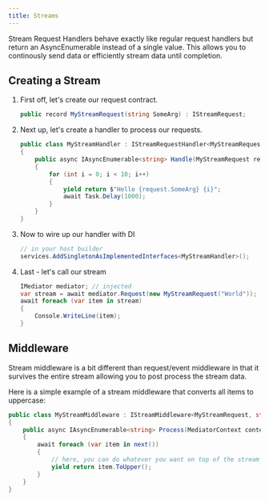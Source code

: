 ```yaml
---
title: Streams
---
```


Stream Request Handlers behave exactly like regular request handlers but return an AsyncEnumerable instead of a single value.  This allows you to continously send data 
or efficiently stream data until completion.

## Creating a Stream
<Steps>

1. First off, let's create our request contract.  

   ```csharp
   public record MyStreamRequest(string SomeArg) : IStreamRequest;
   ```

2. Next up, let's create a handler to process our requests.

   ```csharp
   public class MyStreamHandler : IStreamRequestHandler<MyStreamRequest, string>
   {
       public async IAsyncEnumerable<string> Handle(MyStreamRequest request, CancellationToken cancellationToken)
       {
           for (int i = 0; i < 10; i++)
           {
               yield return $"Hello {request.SomeArg} {i}";
               await Task.Delay(1000);
           }
       }
   }
   ```

3. Now to wire up our handler with DI

    ```csharp
    // in your host builder
    services.AddSingletonAsImplementedInterfaces<MyStreamHandler>();
    ```

4. Last - let's call our stream

   ```csharp
   IMediator mediator; // injected
   var stream = await mediator.Request(new MyStreamRequest("World"));
   await foreach (var item in stream)
   {
       Console.WriteLine(item);
   }
   ```
</Steps>


## Middleware

Stream middleware is a bit different than request/event middleware in that it survives the entire stream allowing you to post process the stream data. 

Here is a simple example of a stream middleware that converts all items to uppercase:

```csharp
public class MyStreamMiddleware : IStreamMiddleware<MyStreamRequest, string>
{
    public async IAsyncEnumerable<string> Process(MediatorContext context, StreamHandlerDelegate<string> next, CancellationToken cancellationToken)
    {
        await foreach (var item in next())
        {
            // here, you can do whatever you want on top of the stream
            yield return item.ToUpper();
        }
    }
}
```